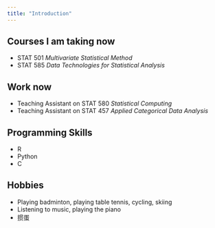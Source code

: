 ```yaml
---
title: "Introduction"
---
```


## Courses I am taking now
- STAT 501 *Multivariate Statistical Method*
- STAT 585 *Data Technologies for Statistical Analysis*

## Work now
- Teaching Assistant on STAT 580 *Statistical Computing*
- Teaching Assistant on STAT 457 *Applied Categorical Data Analysis*

## Programming Skills
- R
- Python
- C

## Hobbies
- Playing badminton, playing table tennis, cycling, skiing 
- Listening to music, playing the piano
- 掼蛋
